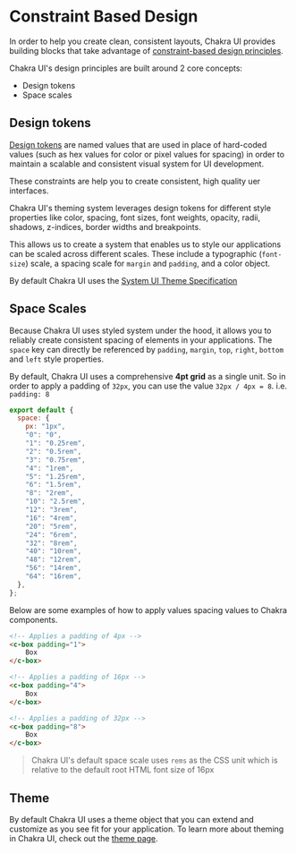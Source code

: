 # Constraint Based Design

In order to help you create clean, consistent layouts, Chakra UI provides building blocks that take
advantage of [constraint-based design principles](https://react-ui.dev/core-concepts/constraints-based-design).

Chakra UI's design principles are built around 2 core concepts:

- Design tokens
- Space scales

## Design tokens

[Design tokens](https://www.lightningdesignsystem.com/design-tokens) are named values that are
used in place of hard-coded values (such as hex values for color or pixel values for spacing)
in order to maintain a scalable and consistent visual system for UI development.

These constraints are help you to create consistent, high quality uer interfaces.

Chakra UI's theming system leverages design tokens for different style properties
like color, spacing, font sizes, font weights, opacity, radii, shadows, z-indices, border widths and breakpoints.

This allows us to create a system that enables us to style our applications can be scaled
across different scales. These include a typographic (`font-size`)
scale, a spacing scale for `margin` and `padding`, and a color object.

By default Chakra UI uses the [System UI Theme Specification](https://system-ui.com/theme/)

## Space Scales

Because Chakra UI uses styled system under the hood, it allows you to reliably create consistent
spacing of elements in your applications. The `space` key can directly be referenced by
`padding`, `margin`, `top`, `right`, `bottom` and `left` style properties.

By default, Chakra UI uses a comprehensive **4pt grid** as a single unit. So in order to apply a
padding of `32px`, you can use the value `32px / 4px = 8`. i.e. `padding: 8` 

```jsx
export default {
  space: {
    px: "1px",
    "0": "0",
    "1": "0.25rem",
    "2": "0.5rem",
    "3": "0.75rem",
    "4": "1rem",
    "5": "1.25rem",
    "6": "1.5rem",
    "8": "2rem",
    "10": "2.5rem",
    "12": "3rem",
    "16": "4rem",
    "20": "5rem",
    "24": "6rem",
    "32": "8rem",
    "40": "10rem",
    "48": "12rem",
    "56": "14rem",
    "64": "16rem",
  },
};
```

Below are some examples of how to apply values spacing values to Chakra components.

```html
<!-- Applies a padding of 4px -->
<c-box padding="1">
	Box
</c-box>

<!-- Applies a padding of 16px -->
<c-box padding="4">
	Box
</c-box>

<!-- Applies a padding of 32px -->
<c-box padding="8">
	Box
</c-box>
```

> Chakra UI's default space scale uses `rems` as the CSS unit which is relative to the default root HTML font size of 16px

## Theme
By default Chakra UI uses a theme object that you can extend and customize as you see fit for your application.
To learn more about theming in Chakra UI, check out the [theme page](/theme).